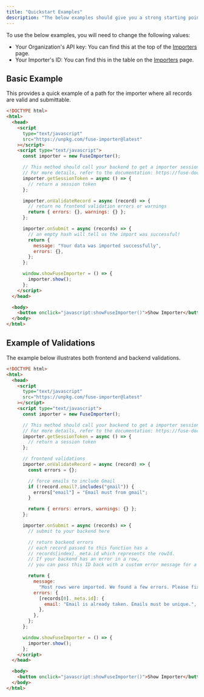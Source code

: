 ```yaml
---
title: "Quickstart Examples"
description: "The below examples should give you a strong starting point to get the importer up and running and test functionality."
---
```


To use the below examples, you will need to change the following values:

- Your Organization's API key: You can find this at the top of the [Importers](https://fuse.flatirons.com/account/importers) page.
- Your Importer's ID: You can find this in the table on the [Importers](https://fuse.flatirons.com/account/importers) page.

## Basic Example

This provides a quick example of a path for the importer where all records are valid and submittable.

```html
<!DOCTYPE html>
<html>
  <head>
    <script
      type="text/javascript"
      src="https://unpkg.com/fuse-importer@latest"
    ></script>
    <script type="text/javascript">
      const importer = new FuseImporter();

      // This method should call your backend to get a importer session token
      // For more details, refer to the documentation: https://fuse-docs.flatirons.com/getting-started/embedding#launching-an-importer
      importer.getSessionToken = async () => {
        // return a session token
      };

      importer.onValidateRecord = async (record) => {
        // return no frontend validation errors or warnings
        return { errors: {}, warnings: {} };
      };

      importer.onSubmit = async (records) => {
        // an empty hash will tell us the import was successful!
        return {
          message: "Your data was imported successfully",
          errors: {},
        };
      };

      window.showFuseImporter = () => {
        importer.show();
      };
    </script>
  </head>

  <body>
    <button onclick="javascript:showFuseImporter()">Show Importer</button>
  </body>
</html>
```

## Example of Validations

The example below illustrates both frontend and backend validations.

```html
<!DOCTYPE html>
<html>
  <head>
    <script
      type="text/javascript"
      src="https://unpkg.com/fuse-importer@latest"
    ></script>
    <script type="text/javascript">
      const importer = new FuseImporter();

      // This method should call your backend to get a importer session token
      // For more details, refer to the documentation: https://fuse-docs.flatirons.com/getting-started/embedding#launching-an-importer
      importer.getSessionToken = async () => {
        // return a session token
      };

      // frontend validations
      importer.onValidateRecord = async (record) => {
        const errors = {};

        // force emails to include Gmail
        if (!record.email?.includes("gmail")) {
          errors["email"] = "Email must from gmail";
        }

        return { errors: errors, warnings: {} };
      };

      importer.onSubmit = async (records) => {
        // submit to your backend here

        // return backend errors
        // each record passed to this function has a
        // records[index]._meta.id which represents the rowId.
        // If your backend has an error in a row,
        // you can pass this ID back with a custom error message for a field.

        return {
          message:
            "Most rows were imported. We found a few errors. Please fix them and re-submit",
          errors: {
            [records[0]._meta.id]: {
              email: "Email is already taken. Emails must be unique.",
            },
          },
        };
      };

      window.showFuseImporter = () => {
        importer.show();
      };
    </script>
  </head>

  <body>
    <button onclick="javascript:showFuseImporter()">Show Importer</button>
  </body>
</html>
```
